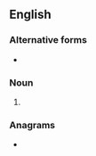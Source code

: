 {{also|Appendix:Variations of "ta"}}
==English==

===Alternative forms===
* {{l|en|TA}}

===Noun===
{{en-noun}}

# {{initialism of|[[teach]]ing [[assistant]]|lang=en}}

===Anagrams===
* {{anagrams|en|a=at|'at|A-T|A/T|AT|at|at-}}